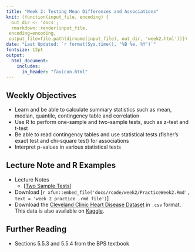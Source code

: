 ```yaml
---
title: "Week 2: Testing Mean Differences and Associations"
knit: (function(input_file, encoding) {
  out_dir <- 'docs';
  rmarkdown::render(input_file,
 encoding=encoding,
 output_file=file.path(dirname(input_file), out_dir, 'week2.html'))})
date: "Last Updated: `r format(Sys.time(), '%B %e, %Y')`"
fontsize: 12pt
output: 
  html_document:
    includes:
      in_header: "favicon.html"
---
```


## Weekly Objectives

  * Learn and be able to calculate summary statistics such as mean, median, quantile, contingency table and correlation
  * Use R to perform one-sample and two-sample tests, such as z-test and t-test
  * Be able to read contingency tables and use statistical tests (fisher’s exact test and chi-square test) for associations
  * Interpret p-values in various statistical tests

## Lecture Note and R Examples

  + Lecture Notes
    + [[Two Sample Tests](notes/week2/StatTesting.html){target='_blank'}]
  + Download [`r xfun::embed_file('docs/rcode/week2/PracticeWeek2.Rmd', text = 'week 2 practice .rmd file')`]
  + Download the [Cleveland Clinic Heart Disease Dataset](notes/week2/processed_cleveland.csv){target='_blank'} in `.csv` format. This data is also available on [Kaggle](https://www.kaggle.com/aavigan/cleveland-clinic-heart-disease-dataset). 
  
## Further Reading

  + Sections 5.5.3 and 5.5.4 from the BPS textbook

